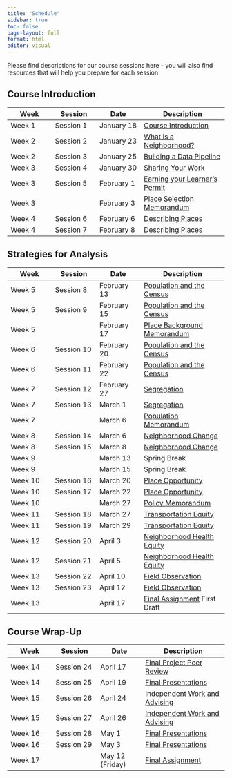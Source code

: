 ```yaml
---
title: "Schedule"
sidebar: true
toc: false
page-layout: full
format: html
editor: visual
---
```


Please find descriptions for our course sessions here - you will also find resources that will help you prepare for each session.

## Course Introduction

| Week   | Session   | Date       | Description                                                         |
|---------------|---------------|---------------|----------------------------|
| Week 1 | Session 1 | January 18 | [Course Introduction](01_introduction.qmd)                          |
| Week 2 | Session 2 | January 23 | [What is a Neighborhood?](02_neighborhood.qmd)                      |
| Week 2 | Session 3 | January 25 | [Building a Data Pipeline](03_datapipeline.qmd)                     |
| Week 3 | Session 4 | January 30 | [Sharing Your Work](04_sharing.qmd)                                 |
| Week 3 | Session 5 | February 1 | [Earning your Learner's Permit](05_permit.qmd)                      |
| Week 3 |           | February 3 | [Place Selection Memorandum](../assignments/01_place_selection.qmd) |
| Week 4 | Session 6 | February 6 | [Describing Places](06_places.qmd)                                  |
| Week 4 | Session 7 | February 8 | [Describing Places](07_places.qmd)                                  |

## Strategies for Analysis

| Week    | Session    | Date        | Description                                                           |
|---------------|---------------|---------------|----------------------------|
| Week 5  | Session 8  | February 13 | [Population and the Census](08_census.qmd)                            |
| Week 5  | Session 9  | February 15 | [Population and the Census](09_census.qmd)                            |
| Week 5  |            | February 17 | [Place Background Memorandum](../assignments/02_place_background.qmd) |
| Week 6  | Session 10 | February 20 | [Population and the Census](10_projections.qmd)                       |
| Week 6  | Session 11 | February 22 | [Population and the Census](11_projections.qmd)                       |
| Week 7  | Session 12 | February 27 | [Segregation](12_segregation.qmd)                                     |
| Week 7  | Session 13 | March 1     | [Segregation](13_segregation.qmd)                                     |
| Week 7  |            | March 6     | [Population Memorandum](../assignments/03_population.qmd)             |
| Week 8  | Session 14 | March 6     | [Neighborhood Change](14_neighborhood.qmd)                            |
| Week 8  | Session 15 | March 8     | [Neighborhood Change](15_neighborhood.qmd)                            |
| Week 9  |            | March 13    | Spring Break                                                          |
| Week 9  |            | March 15    | Spring Break                                                          |
| Week 10 | Session 16 | March 20    | [Place Opportunity](16_opportunity.qmd)                               |
| Week 10 | Session 17 | March 22    | [Place Opportunity](17_opportunity.qmd)                               |
| Week 10 |            | March 27    | [Policy Memorandum](../assignments/04_policy.qmd)                     |
| Week 11 | Session 18 | March 27    | [Transportation Equity](18_transequity.qmd)                           |
| Week 11 | Session 19 | March 29    | [Transportation Equity](19_transequity.qmd)                           |
| Week 12 | Session 20 | April 3     | [Neighborhood Health Equity](20_healthequity.qmd)                     |
| Week 12 | Session 21 | April 5     | [Neighborhood Health Equity](21_healthequity.qmd)                     |
| Week 13 | Session 22 | April 10    | [Field Observation](22_fieldobs.qmd)                                  |
| Week 13 | Session 23 | April 12    | [Field Observation](23_fieldobs.qmd)                                  |
| Week 13 |            | April 17    | [Final Assignment](../assignments/05_term.qmd) First Draft            |

## Course Wrap-Up

| Week    | Session    | Date     | Description                                     |
|---------------|---------------|---------------|---------------------------|
| Week 14 | Session 24 | April 17 | [Final Project Peer Review](24_peerrev.qmd)     |
| Week 14 | Session 25 | April 19 | [Final Presentations](28_finalpresent.qmd)      |
| Week 15 | Session 26 | April 24 | [Independent Work and Advising](26_indwork.qmd) |
| Week 15 | Session 27 | April 26 | [Independent Work and Advising](27_indwork.qmd) |
| Week 16 | Session 28 | May 1    | [Final Presentations](28_finalpresent.qmd)      |
| Week 16 | Session 29 | May 3    | [Final Presentations](29_finalpresent.qmd)      |
| Week 17 |            | May 12 (Friday)   | [Final Assignment](../assignments/05_term.qmd)  |
